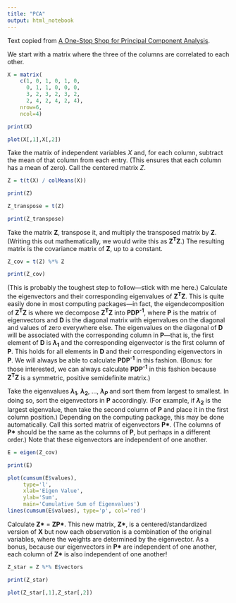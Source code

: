 ```yaml
---
title: "PCA"
output: html_notebook
---
```


Text copied from [A One-Stop Shop for Principal Component Analysis](https://towardsdatascience.com/a-one-stop-shop-for-principal-component-analysis-5582fb7e0a9c). 

We start with a matrix where the three of the columns are correlated to each other.

```r
X = matrix( 
    c(1, 0, 1, 0, 1, 0, 
      0, 1, 1, 0, 0, 0, 
      3, 2, 3, 2, 3, 2,
      2, 4, 2, 4, 2, 4), 
    nrow=6, 
    ncol=4) 

print(X)
```

```r
plot(X[,1],X[,2])
```

Take the matrix of independent variables *X* and, for each column, subtract the mean of that column from each entry. (This ensures that each column has a mean of zero). Call the centered matrix *Z*. 

```r
Z = t(t(X) / colMeans(X))

print(Z)
```


```r
Z_transpose = t(Z)

print(Z_transpose)
```

Take the matrix **Z**, transpose it, and multiply the transposed matrix by **Z**. (Writing this out mathematically, we would write this as **Z^T^Z**.) The resulting matrix is the covariance matrix of **Z**, up to a constant.
```r
Z_cov = t(Z) %*% Z

print(Z_cov)
```

(This is probably the toughest step to follow---stick with me here.) Calculate the eigenvectors and their corresponding eigenvalues of **Z^T^Z**. This is quite easily done in most computing packages---in fact, the eigendecomposition of **Z^T^Z** is where we decompose **Z^T^Z** into **PDP^-1^**, where **P** is the matrix of eigenvectors and **D** is the diagonal matrix with eigenvalues on the diagonal and values of zero everywhere else. The eigenvalues on the diagonal of **D** will be associated with the corresponding column in **P**---that is, the first element of **D** is **$\lambda_1$** and the corresponding eigenvector is the first column of **P**. This holds for all elements in **D** and their corresponding eigenvectors in **P**. We will always be able to calculate **PDP^-1^** in this fashion. (Bonus: for those interested, we can always calculate **PDP^-1^** in this fashion because **Z^T^Z** is a symmetric, positive semidefinite matrix.)

Take the eigenvalues **$\lambda_1$**, **$\lambda_2$**, ..., **$\lambda_P$** and sort them from largest to smallest. In doing so, sort the eigenvectors in **P** accordingly. (For example, if **$\lambda_2$** is the largest eigenvalue, then take the second column of **P** and place it in the first column position.) Depending on the computing package, this may be done automatically. Call this sorted matrix of eigenvectors **P\***. (The columns of **P\*** should be the same as the columns of **P**, but perhaps in a different order.) Note that these eigenvectors are independent of one another.
```r
E = eigen(Z_cov)

print(E)
```

```r
plot(cumsum(E$values), 
     type='l', 
     xlab='Eigen Value',
     ylab='Sum',
     main='Cumulative Sum of Eigenvalues')
lines(cumsum(E$values), type='p', col='red')
```
Calculate **Z\*** = **ZP\***. This new matrix, **Z\***, is a centered/standardized version of **X** but now each observation is a combination of the original variables, where the weights are determined by the eigenvector. As a bonus, because our eigenvectors in **P\*** are independent of one another, each column of **Z\*** is also independent of one another!
```r
Z_star = Z %*% E$vectors

print(Z_star)
```

```r
plot(Z_star[,1],Z_star[,2])
```


